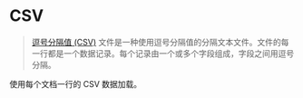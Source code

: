 # CSV

> [逗号分隔值 (CSV)](https://en.wikipedia.org/wiki/Comma-separated_values) 文件是一种使用逗号分隔值的分隔文本文件。文件的每一行都是一个数据记录。每个记录由一个或多个字段组成，字段之间用逗号分隔。

使用每个文档一行的 CSV 数据加载。


<Example/>
